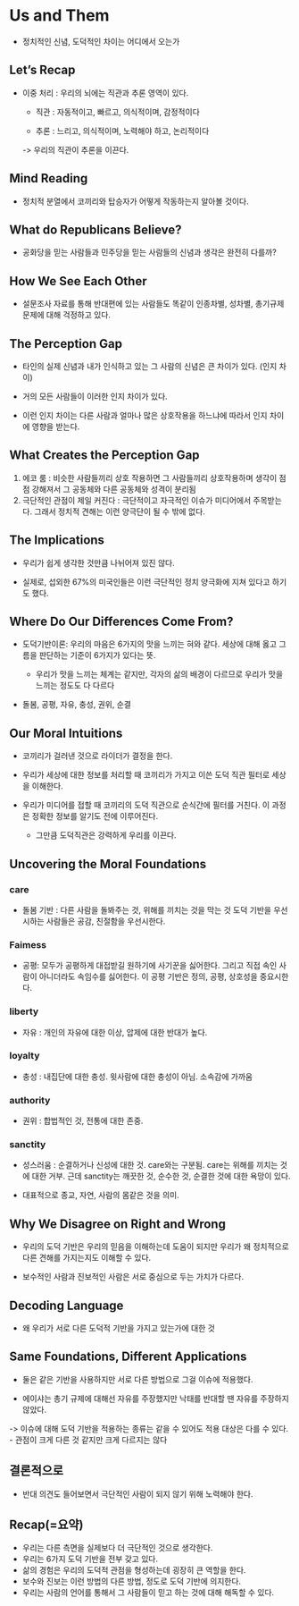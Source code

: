 # Us and Them

-   정치적인 신념, 도덕적인 차이는 어디에서 오는가

## Let's Recap

-   이중 처리 : 우리의 뇌에는 직관과 추론 영역이 있다.

    -   직관 : 자동적이고, 빠르고, 의식적이며, 감정적이다

    -   추론 : 느리고, 의식적이며, 노력해야 하고, 논리적이다

    -\> 우리의 직관이 추론을 이끈다.

## Mind Reading

-   정치적 분열에서 코끼리와 탑승자가 어떻게 작동하는지 알아볼 것이다.

## What do Republicans Believe?

-   공화당을 믿는 사람들과 민주당을 믿는 사람들의 신념과 생각은 완전히 다를까?

## How We See Each Other

-   설문조사 자료를 통해 반대편에 있는 사람들도 똑같이 인종차별, 성차별, 총기규제 문제에 대해 걱정하고 있다.

## The Perception Gap

-   타인의 실제 신념과 내가 인식하고 있는 그 사람의 신념은 큰 차이가 있다. (인지 차이)

-   거의 모든 사람들이 이러한 인지 차이가 있다.

-   이런 인지 차이는 다른 사람과 얼마나 많은 상호작용을 하느냐에 따라서 인지 차이에 영향을 받는다.

## What Creates the Perception Gap

1.  에코 룸 : 비슷한 사람들끼리 상호 작용하면 그 사람들끼리 상호작용하며 생각이 점점 강해져서 그 공동체와 다른 공동체와 성격이 분리됨
2.  극단적인 관점이 제일 커진다 : 극단적이고 자극적인 이슈가 미디어에서 주목받는다. 그래서 정치적 견해는 이런 양극단이 될 수 밖에 없다.

## The Implications

-   우리가 쉽게 생각한 것만큼 나뉘어져 있진 않다.

-   실제로, 섭외한 67%의 미국인들은 이런 극단적인 정치 양극화에 지쳐 있다고 하기도 했다.

## Where Do Our Differences Come From?

-   도덕기반이론: 우리의 마음은 6가지의 맛을 느끼는 혀와 같다. 세상에 대해 옳고 그름을 판단하는 기준이 6가지가 있다는 뜻.

    -   우리가 맛을 느끼는 체계는 같지만, 각자의 삶의 배경이 다르므로 우리가 맛을 느끼는 정도도 다 다르다

-   돌봄, 공평, 자유, 충성, 권위, 순결

## Our Moral Intuitions

-   코끼리가 걸러낸 것으로 라이더가 결정을 한다.

-   우리가 세상에 대한 정보를 처리할 때 코끼리가 가지고 이쓴 도덕 직관 필터로 세상을 이해한다.

-   우리가 미디어를 접할 때 코끼리의 도덕 직관으로 순식간에 필터를 거친다. 이 과정은 정확한 정보를 알기도 전에 이루어진다.

    -   그만큼 도덕직관은 강력하게 우리를 이끈다.

## Uncovering the Moral Foundations

### care

-   돌봄 기반 : 다른 사람을 돌봐주는 것, 위해를 끼치는 것을 막는 것 도덕 기반을 우선시하는 사람들은 공감, 친절함을 우선시한다.

### Faimess

-   공평: 모두가 공평하게 대접받길 원하기에 사기꾼을 싫어한다. 그리고 직접 속인 사람이 아니더라도 속임수를 싫어한다. 이 공평 기반은 정의, 공평, 상호성을 중요시한다.

### liberty

-   자유 : 개인의 자유에 대한 이상, 압제에 대한 반대가 높다.

### loyalty

-   충성 : 내집단에 대한 충성. 윗사람에 대한 충성이 아님. 소속감에 가까움

### authority

-   권위 : 합법적인 것, 전통에 대한 존중.

### sanctity

-   성스러움 : 순결하거나 신성에 대한 것. care와는 구분됨. care는 위해를 끼치는 것에 대한 거부. 근데 sanctity는 깨끗한 것, 순수한 것, 순결한 것에 대한 욕망이 있다.

-   대표적으로 종교, 자연, 사람의 몸같은 것을 의미.

## Why We Disagree on Right and Wrong

-   우리의 도덕 기반은 우리의 믿음을 이해하는데 도움이 되지만 우리가 왜 정치적으로 다른 견해를 가지는지도 이해할 수 있다.

-   보수적인 사람과 진보적인 사람은 서로 중심으로 두는 가치가 다르다.

## Decoding Language

-   왜 우리가 서로 다른 도덕적 기반을 가지고 있는가에 대한 것

## Same Foundations, Different Applications

-   둘은 같은 기반을 사용하지만 서로 다른 방법으로 그걸 이슈에 적용했다.

-   에이샤는 총기 규제에 대해선 자유를 주장했지만 낙태를 반대할 땐 자유를 주장하지 않았다.

-\> 이슈에 대해 도덕 기반을 적용하는 종류는 같을 수 있어도 적용 대상은 다를 수 있다. - 관점이 크게 다른 것 같지만 크게 다르지는 않다

## 결론적으로

-   반대 의견도 들어보면서 극단적인 사람이 되지 않기 위해 노력해야 한다.

## Recap(=요약)

-   우리는 다른 측면을 실제보다 더 극단적인 것으로 생각한다.
-   우리는 6가지 도덕 기반을 전부 갖고 있다.
-   삶의 경험은 우리의 도덕적 관점을 형성하는데 굉장히 큰 역할을 한다.
-   보수와 진보는 이런 방법의 다른 방법, 정도로 도덕 기반에 의지한다.
-   우리는 사람의 언어를 통해서 그 사람들이 믿고 하는 것에 대해 해독할 수 있다.
